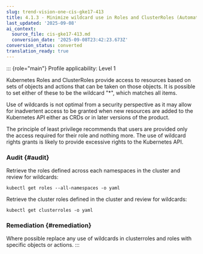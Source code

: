 ```yaml
---
slug: trend-vision-one-cis-gke17-413
title: 4.1.3 - Minimize wildcard use in Roles and ClusterRoles (Automated)
last_updated: '2025-09-08'
ai_context:
  source_file: cis-gke17-413.md
  conversion_date: '2025-09-08T23:42:23.673Z'
conversion_status: converted
translation_ready: true
---
```


::: {role="main"}
Profile applicability: Level 1

Kubernetes Roles and ClusterRoles provide access to resources based on sets of objects and actions that can be taken on those objects. It is possible to set either of these to be the wildcard "\*", which matches all items.

Use of wildcards is not optimal from a security perspective as it may allow for inadvertent access to be granted when new resources are added to the Kubernetes API either as CRDs or in later versions of the product.

The principle of least privilege recommends that users are provided only the access required for their role and nothing more. The use of wildcard rights grants is likely to provide excessive rights to the Kubernetes API.

### Audit {#audit}

Retrieve the roles defined across each namespaces in the cluster and review for wildcards:

``` codeblock
kubectl get roles --all-namespaces -o yaml
```

Retrieve the cluster roles defined in the cluster and review for wildcards:

``` codeblock
kubectl get clusterroles -o yaml
```

### Remediation {#remediation}

Where possible replace any use of wildcards in clusterroles and roles with specific objects or actions.
:::
